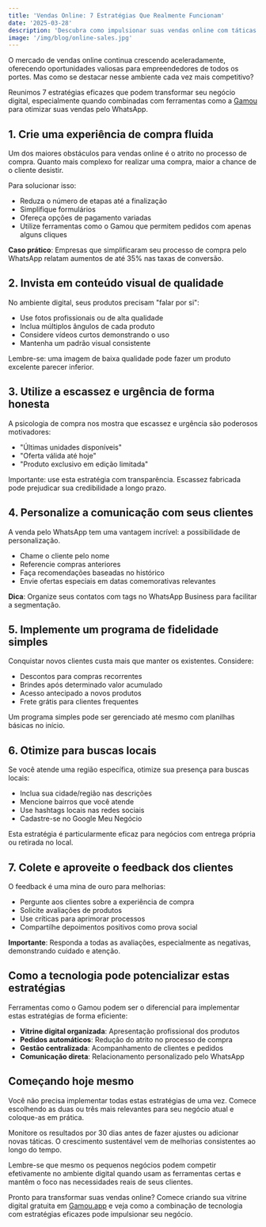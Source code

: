 ```yaml
---
title: 'Vendas Online: 7 Estratégias Que Realmente Funcionam'
date: '2025-03-28'
description: 'Descubra como impulsionar suas vendas online com táticas comprovadas para pequenos negócios.'
image: '/img/blog/online-sales.jpg'
---
```


O mercado de vendas online continua crescendo aceleradamente, oferecendo oportunidades valiosas para empreendedores de todos os portes. Mas como se destacar nesse ambiente cada vez mais competitivo?

Reunimos 7 estratégias eficazes que podem transformar seu negócio digital, especialmente quando combinadas com ferramentas como a [Gamou](https://gamou.app/) para otimizar suas vendas pelo WhatsApp.

## 1. Crie uma experiência de compra fluida

Um dos maiores obstáculos para vendas online é o atrito no processo de compra. Quanto mais complexo for realizar uma compra, maior a chance de o cliente desistir.

Para solucionar isso:

- Reduza o número de etapas até a finalização
- Simplifique formulários
- Ofereça opções de pagamento variadas
- Utilize ferramentas como o Gamou que permitem pedidos com apenas alguns cliques

**Caso prático**: Empresas que simplificaram seu processo de compra pelo WhatsApp relatam aumentos de até 35% nas taxas de conversão.

## 2. Invista em conteúdo visual de qualidade

No ambiente digital, seus produtos precisam "falar por si":

- Use fotos profissionais ou de alta qualidade
- Inclua múltiplos ângulos de cada produto
- Considere vídeos curtos demonstrando o uso
- Mantenha um padrão visual consistente

Lembre-se: uma imagem de baixa qualidade pode fazer um produto excelente parecer inferior.

## 3. Utilize a escassez e urgência de forma honesta

A psicologia de compra nos mostra que escassez e urgência são poderosos motivadores:

- "Últimas unidades disponíveis"
- "Oferta válida até hoje"
- "Produto exclusivo em edição limitada"

Importante: use esta estratégia com transparência. Escassez fabricada pode prejudicar sua credibilidade a longo prazo.

## 4. Personalize a comunicação com seus clientes

A venda pelo WhatsApp tem uma vantagem incrível: a possibilidade de personalização.

- Chame o cliente pelo nome
- Referencie compras anteriores
- Faça recomendações baseadas no histórico
- Envie ofertas especiais em datas comemorativas relevantes

**Dica**: Organize seus contatos com tags no WhatsApp Business para facilitar a segmentação.

## 5. Implemente um programa de fidelidade simples

Conquistar novos clientes custa mais que manter os existentes. Considere:

- Descontos para compras recorrentes
- Brindes após determinado valor acumulado
- Acesso antecipado a novos produtos
- Frete grátis para clientes frequentes

Um programa simples pode ser gerenciado até mesmo com planilhas básicas no início.

## 6. Otimize para buscas locais

Se você atende uma região específica, otimize sua presença para buscas locais:

- Inclua sua cidade/região nas descrições
- Mencione bairros que você atende
- Use hashtags locais nas redes sociais
- Cadastre-se no Google Meu Negócio

Esta estratégia é particularmente eficaz para negócios com entrega própria ou retirada no local.

## 7. Colete e aproveite o feedback dos clientes

O feedback é uma mina de ouro para melhorias:

- Pergunte aos clientes sobre a experiência de compra
- Solicite avaliações de produtos
- Use críticas para aprimorar processos
- Compartilhe depoimentos positivos como prova social

**Importante**: Responda a todas as avaliações, especialmente as negativas, demonstrando cuidado e atenção.

## Como a tecnologia pode potencializar estas estratégias

Ferramentas como o Gamou podem ser o diferencial para implementar estas estratégias de forma eficiente:

- **Vitrine digital organizada**: Apresentação profissional dos produtos
- **Pedidos automáticos**: Redução do atrito no processo de compra
- **Gestão centralizada**: Acompanhamento de clientes e pedidos
- **Comunicação direta**: Relacionamento personalizado pelo WhatsApp

## Começando hoje mesmo

Você não precisa implementar todas estas estratégias de uma vez. Comece escolhendo as duas ou três mais relevantes para seu negócio atual e coloque-as em prática.

Monitore os resultados por 30 dias antes de fazer ajustes ou adicionar novas táticas. O crescimento sustentável vem de melhorias consistentes ao longo do tempo.

Lembre-se que mesmo os pequenos negócios podem competir efetivamente no ambiente digital quando usam as ferramentas certas e mantêm o foco nas necessidades reais de seus clientes.

Pronto para transformar suas vendas online? Comece criando sua vitrine digital gratuita em [Gamou.app](https://gamou.app/) e veja como a combinação de tecnologia com estratégias eficazes pode impulsionar seu negócio.
